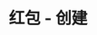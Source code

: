 ---
title: '红包 - 创建'
openapi: '/cn/api-reference/openapi-cn.json POST /redpacket/{chain}/create'
---